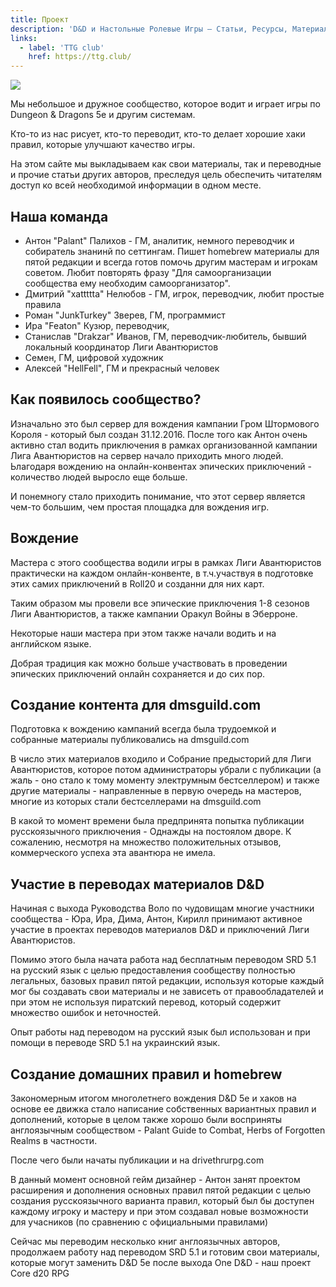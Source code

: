 ```yaml
---
title: Проект
description: 'D&D и Настольные Ролевые Игры – Статьи, Ресурсы, Материалы'
links:
  - label: 'TTG club'
    href: https://ttg.club/
---
```


![](~assets/branding/banner.jpg)

Мы небольшое и дружное сообщество, которое водит и играет игры по Dungeon & Dragons 5e и другим системам.

Кто-то из нас рисует, кто-то переводит, кто-то делает хорошие хаки правил, которые улучшают качество игры.

На этом сайте мы выкладываем как свои материалы, так и переводные и прочие статьи других авторов, преследуя цель обеспечить читателям доступ ко всей необходимой информации в одном месте.

## Наша команда

- Антон "Palant" Палихов - ГМ, аналитик, немного переводчик и собиратель знанинй по сеттингам. Пишет homebrew материалы для пятой редакции и всегда готов помочь другим мастерам и игрокам советом. Любит повторять фразу "Для самоорганизации сообщества ему необходим самоорганизатор".
- Дмитрий "xattttta" Нелюбов - ГМ, игрок, переводчик, любит простые правила
- Роман "JunkTurkey" Зверев, ГМ, программист
- Ира "Featon" Кузюр, переводчик,
- Станислав "Drakzar" Иванов, ГМ, переводчик-любитель, бывший локальный координатор Лиги Авантюристов
- Семен, ГМ, цифровой художник
- Алексей "HellFell", ГМ и прекрасный человек

## Как появилось сообщество?

Изначально это был сервер для вождения кампании Гром Штормового Короля - который был создан 31.12.2016. После того как Антон очень активно стал водить приключения в рамках организованной кампании Лига Авантюристов на сервер начало приходить много людей. Ьлагодаря вождению на онлайн-конвентах эпических приключений - количество людей выросло еще больше.

И понемногу стало приходить понимание, что этот сервер является чем-то большим, чем простая площадка для вождения игр.

## Вождение

Мастера с этого сообщества водили игры в рамках Лиги Авантюристов практически на каждом онлайн-конвенте, в т.ч.участвуя в подготовке этих самих приключений в Roll20 и созданни для них карт.

Таким образом мы провели все эпические приключения 1-8 сезонов Лиги Авантюристов, а также кампании Оракул Войны в Эберроне.

Некоторые наши мастера при этом также начали водить и на английском языке.

Добрая традиция как можно больше участвовать в проведении эпических приключений онлайн сохраняется и до сих пор.

## Создание контента для dmsguild.com

Подготовка к вождению кампаний всегда была трудоемкой и собранные материалы публиковались на dmsguild.com

В число этих материалов входило и Собрание предысторий для Лиги Авантюристов, которое потом администраторы убрали с публикации (а жаль - оно стало к тому моменту электрумным бестселлером) и также другие материалы - направленные в первую очередь на мастеров, многие из которых стали бестселлерами на dmsguild.com

В какой то момент времени была предпринята попытка публикации русскоязычного приключения - Однажды на постоялом дворе. К сожалению, несмотря на множество положительных отзывов, коммерческого успеха эта авантюра не имела.

## Участие в переводах материалов D&D

Начиная с выхода Руководства Воло по чудовищам многие участники сообщества - Юра, Ира, Дима, Антон, Кирилл принимают активное участие в проектах переводов материалов D&D и приключений Лиги Авантюристов.

Помимо этого была начата работа над бесплатным переводом SRD 5.1 на русский язык с целью предоставления сообществу полностью легальных, базовых правил пятой редакции, используя которые каждый мог бы создавать свои материалы и не зависеть от правообладателей и при этом не используя пиратский перевод, который содержит множество ошибок и неточностей.

Опыт работы над переводом на русский язык был использован и при помощи в переводе SRD 5.1 на украинский язык.

## Создание домашних правил и homebrew

Закономерным итогом многолетнего вождения D&D 5e и хаков на основе ее движка стало написание собственных вариантных правил и дополнений, которые в целом также хорошо были восприняты англоязычным сообществом - Palant Guide to Combat, Herbs of Forgotten Realms в частности.

После чего были начаты публикации и на drivethrurpg.com

В данный момент основной гейм дизайнер - Антон занят проектом расширения и дополнения основных правил пятой редакции с целью создания русскоязычного варианта правил, который был бы доступен каждому игроку и мастеру и при этом создавал новые возможности для учасников (по сравнению с официальными правилами)

<Aside>

Сейчас мы переводим несколько книг англоязычных авторов, продолжаем работу над переводом SRD 5.1 и готовим свои материалы, которые могут заменить D&D 5e после выхода One D&D - наш проект Core d20 RPG

</Aside>